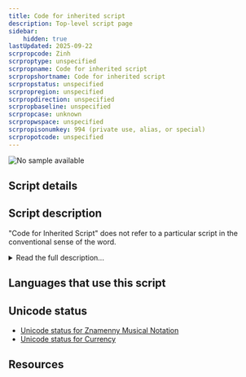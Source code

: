```yaml
---
title: Code for inherited script
description: Top-level script page
sidebar:
    hidden: true
lastUpdated: 2025-09-22
scrpropcode: Zinh
scrproptype: unspecified
scrpropname: Code for inherited script
scrpropshortname: Code for inherited script
scrpropstatus: unspecified
scrpropregion: unspecified
scrpropdirection: unspecified
scrpropbaseline: unspecified
scrpropcase: unknown
scrpropwspace: unspecified
scrpropisonumkey: 994 (private use, alias, or special)
scrpropotcode: unspecified
---
```



![No sample available](../images/nosample.png)



## Script details

<ScriptDetails />

## Script description

"Code for Inherited Script" does not refer to a particular script in the conventional sense of the word.

<details>
<summary>Read the full description...</summary>Rather, in the Unicode Standard, "inherited" is a property that applies to an individual character which inherits its script from the preceding characters. These include nonspacing marks, enclosing marks, and the zero width joiner/non-joiner characters. These can be used with multiple scripts.

These are not to be confused with characters classified under the ISO tag "Code for Undetermined Script" ("Common" in Unicode), which are also common to more than one formal natural script, but which do not identify themselves with the script of the preceding character. These include musical notation, and many punctuation marks.
</details>

## Languages that use this script

<WsList script='Zinh' wsMax='5' />

## Unicode status

- [Unicode status for Znamenny Musical Notation](/scrlang/unicode/z-znamenny-music-unicode)
- [Unicode status for Currency](/scrlang/unicode/x-currency-unicode)


## Resources

<ScriptResources detailSummary='seemore' />


